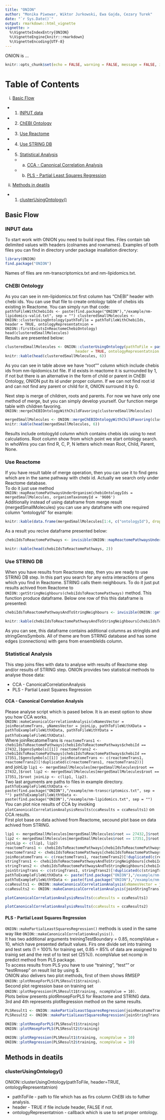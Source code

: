 ```yaml
---
title: "ONION"
author: "Monika Piwowar, Wiktor Jurkowski, Ewa Gajda, Cezary Turek"
date: "`r Sys.Date()`"
output: rmarkdown::html_vignette
vignette: >
  %\VignetteIndexEntry{ONION}
  %\VignetteEngine{knitr::rmarkdown}
  %\VignetteEncoding{UTF-8}
---
```


ONION is ...

```r
knitr::opts_chunk$set(echo = FALSE, warning = FALSE, message = FALSE, include = TRUE)
```

# Table of Contents
i. [Basic Flow](#basic-flow)
  * 1. [INPUT data](#inpot-data)
  * 2. [ChEBI Ontology](#chebi-ontology)
  * 3. [Use Reactome](#use-reactome)
  * 4. [Use STRING DB](#use-string-db)
  * 5. [Statistical Analysis](#statistical-analysis)
    * a. [CCA - Canonical Correlation Analysis](#cca---canonical-correlation-analysis)
    * b. [PLS - Partial Least Squares Regression](#pls---partial-least-squares-regression)
ii. [Methods in deatils](#methods-in-deatils)
  * 1. [clusterUsingOntology()](#clusterusingontology())



## Basic Flow

### INPUT data

To start work with ONION you need to build input files. Files contain tab delimited values with headers (colnames and rownames). Examples of both files you can find in directory \example under package insallation directory:  

```r
library(ONION)
find.package("ONION")
```

Names of files are nm-transcriptomics.txt and nm-lipidomics.txt.


### ChEBI Ontology

As you can see in nm-lipidomics.txt first column has "ChEBI" header with chebi ids. You can use that file to create ontology table of chebis ids existing in Reactome. You can simply run that code:  
`pathToFileWithChebiIds <- paste(find.package("ONION"),"/example/nm-lipidomics-valid.txt", sep = "")
clusteredSmallMolecules <- ONION::clusterUsingOntology(pathToFile = pathToFileWithChebiIds, header = TRUE, ontologyRepresentatnion = ONION::firstExistsInReactomeChebiOntology)
head(clusteredSmallMolecules)`  
Results are presented below:

```r
clusteredSmallMolecules <- ONION::clusterUsingOntology(pathToFile = paste(find.package("ONION"),"/example/nm-lipidomics.txt", sep = ""),
                                header = TRUE, ontologyRepresentatnion = ONION::firstExistsInReactomeChebiOntology)
knitr::kable(head(clusteredSmallMolecules, 6))
```

As you can see in table above we have "root"" column which include chebis ids from nm-lipidomics.txt file. If id exists in reactome it is surrounded by 1, if not but there is an alternative in the form of child or parent in ChEBI Ontology, ONION put its id under proper column. If we can not find root id and can not find any parent or child for it, ONION surround it by 0.  

Next step is merge of children, roots and parents. For now we have only one method of merge, but you can simply develop yourself. Our function merge table with children favoring.  
`ONION::mergeChEBIOntologyWithChildFavoring(clusteredSmallMolecules)`

```r
mergedSmallMolecules <- ONION::mergeChEBIOntologyWithChildFavoring(clusteredSmallMolecules)
knitr::kable(head(mergedSmallMolecules, 6))
```

Results include ontologyId column which contains chebis ids using to next calculations. Root column show from which point we start ontology search. In whoWins you can find R, C, P, N letters which mean Root, Child, Parent, None.


### Use Reactome
If you have result table of merge operation, then you can use it to find gens which are in the same pathway with chebi id. Actually we search only under Reactome database.  
To do it just use method `ONION::mapReactomePathwaysUnderOrganism(chebiOntologyIds = mergedSmallMolecules, organismTaxonomyId = '9606')`  
Additionally instead of using dataframe from merge result (mergedSmallMolecules) you can use any dataframe with one required column "ontologyId" for example:

```r
knitr::kable(data.frame(mergedSmallMolecules[1:4, c("ontologyId"), drop = FALSE], XYZ = c("X","Y","X","Z")))
```

As a result you recive dataframe presented below:

```r
chebiIdsToReactomePathways <- invisible(ONION::mapReactomePathwaysUnderOrganism(chebiOntologyIds = mergedSmallMolecules[, c("ontologyId"), drop = FALSE], organismTaxonomyId = '9606'))
```

```r
knitr::kable(head(chebiIdsToReactomePathways, 2))
```


### Use STRING DB

When you have results from Reactome step, then you are ready to use STRING DB step. In this part you search for any extra interactions of gens which you find in Reactome. STRING calls them neighbours. To do it just put results achived from Reactome to `ONION::getStringNeighbours(chebiIdsToReactomePathways)` method. This function produce dataframe. Below one row of this this dataframe is presented:

```r
chebiIdsToReactomePathwaysAndToStringNeighbours <- invisible(ONION::getStringNeighbours(chebiIdsToReactomePathways))
```

```r
knitr::kable(chebiIdsToReactomePathwaysAndToStringNeighbours[chebiIdsToReactomePathwaysAndToStringNeighbours$chebiId == "27432",])
```

As you can see, this dataframe contains additional columns as stringIds and stringGensSymbols. All of theme are from STRING database and has some edges (connections) with gens from ensembleIds column.


### Statistical Analysis

This step joins files with data to analyse with results of Reactome step and/or results of STRING step. ONION provides two statistical methods to analyse those data:

- CCA - CanonicalCorrelationAnalysis
- PLS - Partial Least Squares Regression


#### CCA - Canonical Correlation Analysis

Please analyse script which is pased below. It is an esest option to show you how CCA works.  
`ONION::makeCanonicalCorrelationAnalysis(xNamesVector = joinRecatomeTrans, yNamesVector = joinLip, pathToFileWithXData = pathToExampleFileWithXData, pathToFileWithYData = pathToExampleFileWithXData)`.  
Where joinRecatomeTrans is `reactomeTrans1 <- chebiIdsToReactomePathways[chebiIdsToReactomePathways$chebiId == 27432,]$gensSymbols[[1]] reactomeTrans2 <- chebiIdsToReactomePathways[chebiIdsToReactomePathways$chebiId == 17351,]$gensSymbols[[1]] joinRecatomeTrans <- c(reactomeTrans1, reactomeTrans2)[!duplicated(c(reactomeTrans1, reactomeTrans2))]`  
and joinLip `lip1 <- mergedSmallMolecules[mergedSmallMolecules$root == 27432,]$root lip2 <- mergedSmallMolecules[mergedSmallMolecules$root == 17351,]$root joinLip <- c(lip1, lip2)`.  
Two last arguments are paths to files in example directory. `pathToExampleFileWithXData <- paste(find.package("ONION"),"/example/nm-transcriptomics.txt", sep = "") pathToExampleFileWithYData <- paste(find.package("ONION"),"/example/nm-lipidomics.txt", sep = "")`  
You can plot nice results of CCA by invoking `plotCanonicalCorrelationAnalysisResults(ccaResults = ccaResults1)` on CCA results.  
First plot base on data achived from Reactome, secound plot base on data achived from STRING.


```r
lip1 <- mergedSmallMolecules[mergedSmallMolecules$root == 27432,]$root
lip2 <- mergedSmallMolecules[mergedSmallMolecules$root == 17351,]$root
joinLip <- c(lip1, lip2)
reactomeTrans1 <- chebiIdsToReactomePathways[chebiIdsToReactomePathways$chebiId == 27432,]$gensSymbols[[1]]
reactomeTrans2 <- chebiIdsToReactomePathways[chebiIdsToReactomePathways$chebiId == 17351,]$gensSymbols[[1]]
joinRecatomeTrans <- c(reactomeTrans1, reactomeTrans2)[!duplicated(c(reactomeTrans1, reactomeTrans2))]
stringTrans1 <- chebiIdsToReactomePathwaysAndToStringNeighbours[chebiIdsToReactomePathwaysAndToStringNeighbours$chebiId == 27432,]$stringGensSymbols[[1]]
stringTrans2 <- chebiIdsToReactomePathwaysAndToStringNeighbours[chebiIdsToReactomePathwaysAndToStringNeighbours$chebiId == 17351,]$stringGensSymbols[[1]]
joinStringTrans <- c(stringTrans1, stringTrans2)[!duplicated(c(stringTrans1, stringTrans2))]
pathToExampleFileWithXData <- paste(find.package("ONION"),"/example/nm-transcriptomics.txt", sep = "")
pathToExampleFileWithYData <- paste(find.package("ONION"),"/example/nm-lipidomics.txt", sep = "")
ccaResults1 <- ONION::makeCanonicalCorrelationAnalysis(xNamesVector = joinRecatomeTrans, yNamesVector = joinLip, pathToFileWithXData = pathToExampleFileWithXData, pathToFileWithYData = pathToExampleFileWithYData)
ccaResults2 <- ONION::makeCanonicalCorrelationAnalysis(joinStringTrans, joinLip, pathToFileWithXData = pathToExampleFileWithXData, pathToFileWithYData = pathToExampleFileWithYData)
```

```r
plotCanonicalCorrelationAnalysisResults(ccaResults = ccaResults1)
```  

```r
plotCanonicalCorrelationAnalysisResults(ccaResults = ccaResults2)
```


#### PLS - Partial Least Squares Regression
`ONION::makePartialLeastSquaresRegression()` methods is used in the same way like `ONION::makeCanonicalCorrelationAnalysis()`.  
It has two additional arguments treiningTestBoundary = 0.85, ncompValue = 10, which have presented default values. Firs one divide set into training and test sets (1 = 100% for training set, 0.85 = 85% of data are assigned to trainig set and the rest of to test set (25%)). ncompValue set ncomp in predict method from PLS package.  
To access results from PLS you have to use "training", "test"" or "testRmsep" on result list by using \$.  
ONION also delivers two plot methods, first of them shows RMSEP `ONION::plotRmsepForPLS(PLSResult1$training)`.  
Second plot regression base on training set `ONION::plotRegression(PLSResult1$training, ncompValue = 10)`.  
Plots below presents plotRmsepForPLS for Reactome and STRING data.  
3rd and 4th represents plotRegression method on the same results.

```r
PLSResult1 <- ONION::makePartialLeastSquaresRegression(joinRecatomeTrans, joinLip, pathToFileWithXData = pathToExampleFileWithXData, pathToFileWithYData = pathToExampleFileWithYData)
PLSResult2 <- ONION::makePartialLeastSquaresRegression(joinStringTrans, joinLip, pathToFileWithXData = pathToExampleFileWithXData, pathToFileWithYData = pathToExampleFileWithYData)
```

```r
ONION::plotRmsepForPLS(PLSResult1$training)
ONION::plotRmsepForPLS(PLSResult2$training)
```  

```r
ONION::plotRegression(PLSResult1$training, ncompValue = 10)
ONION::plotRegression(PLSResult2$training, ncompValue = 10)
```



## Methods in deatils

### clusterUsingOntology()
ONION::clusterUsingOntology(pathToFile, header=TRUE, ontologyRepresentatnion)

- pathToFile - path to file which has as firs column ChEBI ids to futher analysis.
- header - TRUE if file include header, FALSE if not.
- ontologyRepresentatnion - callback which is use to set proper ontology.


